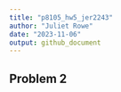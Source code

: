 ```yaml
---
title: "p8105_hw5_jer2243"
author: "Juliet Rowe"
date: "2023-11-06"
output: github_document
---
```


## Problem 2

```r

```

